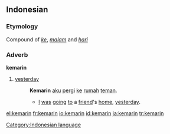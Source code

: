 ==Indonesian==

===Etymology===
Compound of ''[[ke]]'', ''[[malam]]'' and ''[[hari]]''

===Adverb===
'''kemarin'''

# [[yesterday]]
#: '''Kemarin''' [[aku]] [[pergi]] [[ke]] [[rumah]] [[teman]].
#:* [[I]] [[be|was]] [[go]]ing [[to]] a [[friend]]'s [[home]], [[yesterday]].

[[Category:Indonesian language]]

[[el:kemarin]]
[[fr:kemarin]]
[[io:kemarin]]
[[id:kemarin]]
[[ja:kemarin]]
[[tr:kemarin]]